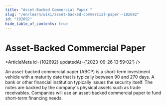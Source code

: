 ```yaml
---
title: "Asset-Backed Commercial Paper "
slug: "/en/learn/wiki/asset-backed-commercial-paper--102692"
id: "102692"
hide_table_of_contents: true
---
```



# Asset-Backed Commercial Paper 

<ArticleMeta id={102692} updatedAt={'2023-09-26 13:59:02'} />
<div className='border-solid border-b border-t-0 my-4 border-[var(--ifm-color-gray-300)]' />

An asset-backed commercial paper (ABCP) is a short-term investment vehicle with a maturity date that is typically between 90 and 270 days. A bank or other financial institution typically issues the security itself. The notes are backed by the company's physical assets such as trade receivables. Companies will use an asset-backed commercial paper to fund short-term financing needs.

